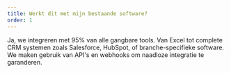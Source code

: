 ```yaml
---
title: Werkt dit met mijn bestaande software?
order: 1
---
```

Ja, we integreren met 95% van alle gangbare tools. Van Excel tot complete CRM systemen zoals Salesforce, HubSpot, of branche-specifieke software. We maken gebruik van API's en webhooks om naadloze integratie te garanderen.
